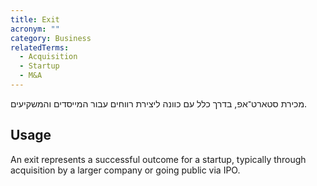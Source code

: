 ```yaml
---
title: Exit
acronym: ""
category: Business
relatedTerms:
  - Acquisition
  - Startup
  - M&A
---
```


מכירת סטארט־אפ, בדרך כלל עם כוונה ליצירת רווחים עבור המייסדים והמשקיעים.

## Usage

An exit represents a successful outcome for a startup, typically through acquisition by a larger company or going public via IPO.
